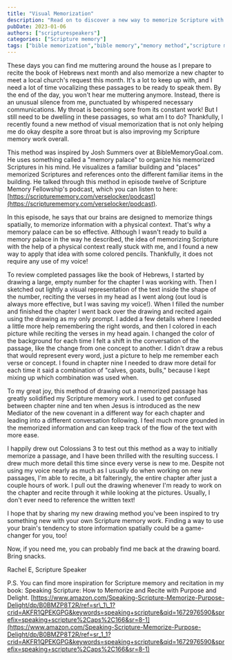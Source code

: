 ```yaml
---
title: "Visual Memorization"
description: "Read on to discover a new way to memorize Scripture with the use of spatial memory and colored pencils."
pubDate: 2023-01-06
authors: ["scripturespeakers"]
categories: ["Scripture memory"]
tags: ["bible memorization","bible memory","memory method","scripture memorization","scripture speakers","spatial memory","speaking scripture","visual memorization","visual memory"]
---
```


These days you can find me muttering around the house as I prepare to recite the book of Hebrews next month and also memorize a new chapter to meet a local church's request this month. It's a lot to keep up with, and I need a lot of time vocalizing these passages to be ready to speak them. By the end of the day, you won't hear me muttering anymore. Instead, there is an unusual silence from me, punctuated by whispered necessary communications. My throat is becoming sore from its constant work! But I still need to be dwelling in these passages, so what am I to do? Thankfully, I recently found a new method of visual memorization that is not only helping me do okay despite a sore throat but is also improving my Scripture memory work overall.

This method was inspired by Josh Summers over at BibleMemoryGoal.com. He uses something called a "memory palace" to organize his memorized Scriptures in his mind. He visualizes a familiar building and "places" memorized Scriptures and references onto the different familiar items in the building. He talked through this method in episode twelve of Scripture Memory Fellowship's podcast, which you can listen to here: [https://scripturememory.com/verselocker/podcast](https://scripturememory.com/verselocker/podcast).

In this episode, he says that our brains are designed to memorize things spatially, to memorize information with a physical context. That's why a memory palace can be so effective. Although I wasn't ready to build a memory palace in the way he described, the idea of memorizing Scripture with the help of a physical context really stuck with me, and I found a new way to apply that idea with some colored pencils. Thankfully, it does not require any use of my voice!

To review completed passages like the book of Hebrews, I started by drawing a large, empty number for the chapter I was working with. Then I sketched out lightly a visual representation of the text inside the shape of the number, reciting the verses in my head as I went along (out loud is always more effective, but I was saving my voice!). When I filled the number and finished the chapter I went back over the drawing and recited again using the drawing as my only prompt. I added a few details where I needed a little more help remembering the right words, and then I colored in each picture while reciting the verses in my head again. I changed the color of the background for each time I felt a shift in the conversation of the passage, like the change from one concept to another. I didn't draw a rebus that would represent every word, just a picture to help me remember each verse or concept. I found in chapter nine I needed to draw more detail for each time it said a combination of "calves, goats, bulls," because I kept mixing up which combination was used when.

To my great joy, this method of drawing out a memorized passage has greatly solidified my Scripture memory work. I used to get confused between chapter nine and ten when Jesus is introduced as the new Mediator of the new covenant in a different way for each chapter and leading into a different conversation following. I feel much more grounded in the memorized information and can keep track of the flow of the text with more ease.

I happily drew out Colossians 3 to test out this method as a way to initially memorize a passage, and I have been thrilled with the resulting success. I drew much more detail this time since every verse is new to me. Despite not using my voice nearly as much as I usually do when working on new passages, I'm able to recite, a bit falteringly, the entire chapter after just a couple hours of work. I pull out the drawing whenever I'm ready to work on the chapter and recite through it while looking at the pictures. Usually, I don't ever need to reference the written text!

I hope that by sharing my new drawing method you've been inspired to try something new with your own Scripture memory work. Finding a way to use your brain's tendency to store information spatially could be a game-changer for you, too!

Now, if you need me, you can probably find me back at the drawing board. Bring snacks.

Rachel E, Scripture Speaker

P.S. You can find more inspiration for Scripture memory and recitation in my book: Speaking Scripture: How to Memorize and Recite with Purpose and Delight. [https://www.amazon.com/Speaking-Scripture-Memorize-Purpose-Delight/dp/B0BMZP8T2R/ref=sr\_1\_1?crid=AKFR1QPEKGPG&keywords=speaking+scripture&qid=1672976590&sprefix=speaking+scripture%2Caps%2C166&sr=8-1](https://www.amazon.com/Speaking-Scripture-Memorize-Purpose-Delight/dp/B0BMZP8T2R/ref=sr_1_1?crid=AKFR1QPEKGPG&keywords=speaking+scripture&qid=1672976590&sprefix=speaking+scripture%2Caps%2C166&sr=8-1)